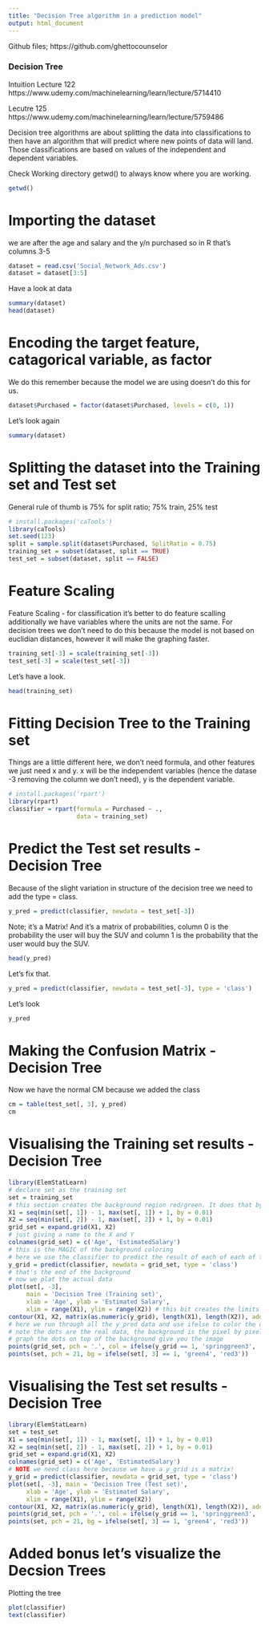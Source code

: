 ```yaml
---
title: "Decision Tree algorithm in a prediction model"
output: html_document
---
```


Github files; https://github.com/ghettocounselor

### Decision Tree
Intuition Lecture 122 https://www.udemy.com/machinelearning/learn/lecture/5714410

Lecutre 125 https://www.udemy.com/machinelearning/learn/lecture/5759486 

Decision tree algorithms are about splitting the data into classifications to then have an algorithm that will predict where new points of data will land. Those classifications are based on values of the independent and dependent variables. 

Check Working directory getwd() to always know where you are working. 
```r
getwd()
```

# Importing the dataset
we are after the age and salary and the y/n purchased
so in R that's columns 3-5
```r
dataset = read.csv('Social_Network_Ads.csv')
dataset = dataset[3:5]
```
Have a look at data
```r
summary(dataset)
head(dataset)
```

# Encoding the target feature, catagorical variable, as factor
We do this remember because the model we are using doesn't do this for us.
```r
dataset$Purchased = factor(dataset$Purchased, levels = c(0, 1))
```
Let's look again
```r
summary(dataset)
```

# Splitting the dataset into the Training set and Test set
General rule of thumb is 75% for split ratio; 75% train, 25% test
```r
# install.packages('caTools')
library(caTools)
set.seed(123)
split = sample.split(dataset$Purchased, SplitRatio = 0.75)
training_set = subset(dataset, split == TRUE)
test_set = subset(dataset, split == FALSE)
```

# Feature Scaling
Feature Scaling - for classification it's better to do feature scalling
additionally we have variables where the units are not the same. For decision trees we don't need to do this because the model is not based on euclidian distances, however it will make the graphing faster. 
```r
training_set[-3] = scale(training_set[-3])
test_set[-3] = scale(test_set[-3])
```
Let's have a look.
```r
head(training_set)
```

# Fitting Decision Tree to the Training set
Things are a little different here, we don't need formula, and other features we just need x and y. x will be the independent variables (hence the datase -3 removing the column we don't need), y is the dependent variable. 
```r
# install.packages('rpart')
library(rpart)
classifier = rpart(formula = Purchased ~ .,
                   data = training_set)
```

# Predict the Test set results - Decision Tree 
Because of the slight variation in structure of the decision tree we need to add the type = class. 
```r
y_pred = predict(classifier, newdata = test_set[-3])
```
Note; it's a Matrix!
And it's a matrix of probabilities, column 0 is the probability the user will buy the SUV and column 1 is the probability that the user would buy the SUV. 
```r
head(y_pred)
```

Let's fix that. 
```r
y_pred = predict(classifier, newdata = test_set[-3], type = 'class')
```
Let's look
```r
y_pred
```


# Making the Confusion Matrix - Decision Tree 
Now we have the normal CM because we added the class
```r
cm = table(test_set[, 3], y_pred)
cm
```

# Visualising the Training set results - Decision Tree 
```r
library(ElemStatLearn)
# declare set as the training set
set = training_set
# this section creates the background region red/green. It does that by the 'by' which you can think of as the steps in python, so each 0.01 is interpreted as 0 or 1 and is either green or red. The -1 and +1 give us the space around the edges so the dots are not jammed. Another way to think of the 'by' as is as the resolution of the graphing of the background
X1 = seq(min(set[, 1]) - 1, max(set[, 1]) + 1, by = 0.01)
X2 = seq(min(set[, 2]) - 1, max(set[, 2]) + 1, by = 0.01)
grid_set = expand.grid(X1, X2)
# just giving a name to the X and Y 
colnames(grid_set) = c('Age', 'EstimatedSalary')
# this is the MAGIC of the background coloring
# here we use the classifier to predict the result of each of each of the pixel bits noted above. NOTE we need class here because we have a y_grid is a matrix!
y_grid = predict(classifier, newdata = grid_set, type = 'class')
# that's the end of the background
# now we plat the actual data 
plot(set[, -3],
     main = 'Decision Tree (Training set)',
     xlab = 'Age', ylab = 'Estimated Salary',
     xlim = range(X1), ylim = range(X2)) # this bit creates the limits to the values plotted this is also a part of the MAGIC as it creates the line between green and red
contour(X1, X2, matrix(as.numeric(y_grid), length(X1), length(X2)), add = TRUE)
# here we run through all the y_pred data and use ifelse to color the dots
# note the dots are the real data, the background is the pixel by pixel determination of y/n
# graph the dots on top of the background give you the image
points(grid_set, pch = '.', col = ifelse(y_grid == 1, 'springgreen3', 'tomato'))
points(set, pch = 21, bg = ifelse(set[, 3] == 1, 'green4', 'red3'))
```

# Visualising the Test set results - Decision Tree 
```r
library(ElemStatLearn)
set = test_set
X1 = seq(min(set[, 1]) - 1, max(set[, 1]) + 1, by = 0.01)
X2 = seq(min(set[, 2]) - 1, max(set[, 2]) + 1, by = 0.01)
grid_set = expand.grid(X1, X2)
colnames(grid_set) = c('Age', 'EstimatedSalary')
# NOTE we need class here because we have a y_grid is a matrix!
y_grid = predict(classifier, newdata = grid_set, type = 'class')
plot(set[, -3], main = 'Decision Tree (Test set)',
     xlab = 'Age', ylab = 'Estimated Salary',
     xlim = range(X1), ylim = range(X2))
contour(X1, X2, matrix(as.numeric(y_grid), length(X1), length(X2)), add = TRUE)
points(grid_set, pch = '.', col = ifelse(y_grid == 1, 'springgreen3', 'tomato'))
points(set, pch = 21, bg = ifelse(set[, 3] == 1, 'green4', 'red3'))
```

# Added bonus let's visualize the Decsion Trees
Plotting the tree
```r
plot(classifier)
text(classifier)
```